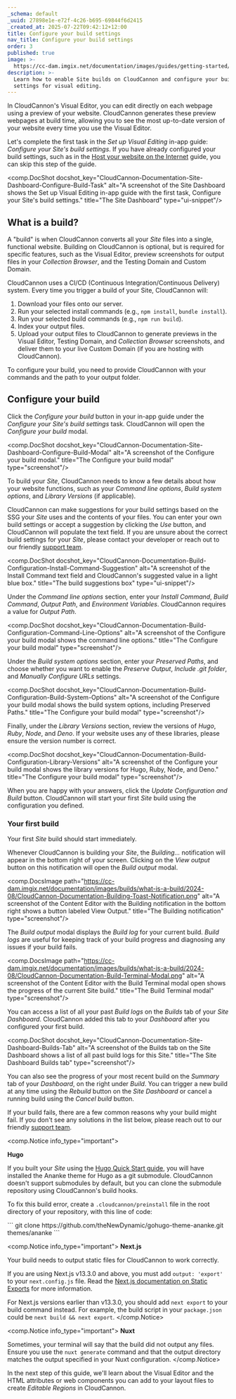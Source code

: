 ```yaml
---
_schema: default
_uuid: 27898e1e-e72f-4c26-b695-69844f6d2415
_created_at: 2025-07-22T09:42:12+12:00
title: Configure your build settings
nav_title: Configure your build settings
order: 3
published: true
image: >-
  https://cc-dam.imgix.net/documentation/images/guides/getting-started/guide-thumbnails/CloudCannon-Getting-Started-Thumbnail-Universal.png
description: >-
  Learn how to enable Site builds on CloudCannon and configure your build
  settings for visual editing.
---
```

In CloudCannon's Visual Editor, you can edit directly on each webpage using a preview of your website. CloudCannon generates these preview webpages at build time, allowing you to see the most up-to-date version of your website every time you use the Visual Editor.

Let's complete the first task in the *Set up Visual Editing* in-app guide: *Configure your Site's build settings*. If you have already configured your build settings, such as in the [Host your website on the Internet](/documentation/guides/host-your-website/) guide, you can skip this step of the guide.

<comp.DocShot docshot_key="CloudCannon-Documentation-Site-Dashboard-Configure-Build-Task" alt="A screenshot of the Site Dashboard shows the Set up Visual Editing in-app guide with the first task, Configure your Site's build settings." title="The Site Dashboard" type="ui-snippet"/>

## What is a build?

A "build" is when CloudCannon converts all your *Site* files into a single, functional website. Building on CloudCannon is optional, but is required for specific features, such as the Visual Editor, preview screenshots for output files in your *Collection Browser*, and the Testing Domain and Custom Domain.

CloudCannon uses a CI/CD (Continuous Integration/Continuous Delivery) system. Every time you trigger a build of your Site, CloudCannon will:

1. Download your files onto our server.
2. Run your selected install commands (e.g., `npm install`, `bundle install`).
3. Run your selected build commands (e.g., `npm run build`).
4. Index your output files.
5. Upload your output files to CloudCannon to generate previews in the Visual Editor, Testing Domain, and *Collection Browser* screenshots, and deliver them to your live Custom Domain (if you are hosting with CloudCannon).

To configure your build, you need to provide CloudCannon with your commands and the path to your output folder.

## Configure your build

Click the *Configure your build* button in your in-app guide under the *Configure your Site's build settings* task. CloudCannon will open the *Configure your build* modal.

<comp.DocShot docshot_key="CloudCannon-Documentation-Site-Dashboard-Configure-Build-Modal" alt="A screenshot of the Configure your build modal." title="The Configure your build modal" type="screenshot"/>

To build your *Site*, CloudCannon needs to know a few details about how your website functions, such as your *Command line options*, *Build system options*, and *Library Versions* (if applicable).

CloudCannon can make suggestions for your build settings based on the SSG your *Site* uses and the contents of your files. You can enter your own build settings or accept a suggestion by clicking the *Use* button, and CloudCannon will populate the text field. If you are unsure about the correct build settings for your *Site*, please contact your developer or reach out to our friendly [support team](/support/).

<comp.DocShot docshot_key="CloudCannon-Documentation-Build-Configuration-Install-Command-Suggestion" alt="A screenshot of the Install Command text field and CloudCannon's suggested value in a light blue box." title="The build suggestions box" type="ui-snippet"/>

Under the *Command line options* section, enter your *Install Command*, *Build Command*, *Output Path*, and *Environment Variables*. CloudCannon requires a value for *Output Path*.

<comp.DocShot docshot_key="CloudCannon-Documentation-Build-Configuration-Command-Line-Options" alt="A screenshot of the Configure your build modal shows the command line options." title="The Configure your build modal" type="screenshot"/>

Under the *Build system options* section, enter your *Preserved Paths*, and choose whether you want to enable the *Preserve Output*, *Include .git folder*, and *Manually Configure URLs* settings.

<comp.DocShot docshot_key="CloudCannon-Documentation-Build-Configuration-Build-System-Options" alt="A screenshot of the Configure your build modal shows the build system options, including Preserved Paths." title="The Configure your build modal" type="screenshot"/>

Finally, under the *Library Versions* section, review the versions of *Hugo*, *Ruby*, *Node*, and *Deno*. If your website uses any of these libraries, please ensure the version number is correct.

<comp.DocShot docshot_key="CloudCannon-Documentation-Build-Configuration-Library-Versions" alt="A screenshot of the Configure your build modal shows the library versions for Hugo, Ruby, Node, and Deno." title="The Configure your build modal" type="screenshot"/>

When you are happy with your answers, click the *Update Configuration and Build* button. CloudCannon will start your first *Site* build using the configuration you defined.

### Your first build

Your first *Site* build should start immediately.

Whenever CloudCannon is building your *Site*, the *Building...* notification will appear in the bottom right of your screen. Clicking on the *View output* button on this notification will open the *Build output* modal.

<comp.DocsImage path="https://cc-dam.imgix.net/documentation/images/builds/what-is-a-build/2024-08/CloudCannon-Documentation-Building-Toast-Notification.png" alt="A screenshot of the Content Editor with the Building notification in the bottom right shows a button labeled View Output." title="The Building notification" type="screenshot"/>

The *Build output* modal displays the *Build log* for your current build. *Build logs* are useful for keeping track of your build progress and diagnosing any issues if your build fails.

<comp.DocsImage path="https://cc-dam.imgix.net/documentation/images/builds/what-is-a-build/2024-08/CloudCannon-Documentation-Build-Terminal-Modal.png" alt="A screenshot of the Content Editor with the Build Terminal modal open shows the progress of the current Site build." title="The Build Terminal modal" type="screenshot"/>

You can access a list of all your past *Build logs* on the *Builds* tab of your *Site Dashboard*. CloudCannon added this tab to your *Dashboard* after you configured your first build.

<comp.DocShot docshot_key="CloudCannon-Documentation-Site-Dashboard-Builds-Tab" alt="A screenshot of the Builds tab on the Site Dashboard shows a list of all past build logs for this Site." title="The Site Dashboard Builds tab" type="screenshot"/>

You can also see the progress of your most recent build on the *Summary* tab of your *Dashboard*, on the right under *Build*. You can trigger a new build at any time using the *Rebuild* button on the *Site Dashboard* or cancel a running build using the *Cancel build* button.

If your build fails, there are a few common reasons why your build might fail. If you don't see any solutions in the list below, please reach out to our friendly [support team](/support/).

<comp.Notice info_type="important">
  <p><strong>Hugo</strong></p>
  <p>If you built your <em>Site</em> using the <a target="_blank" rel="noreferrer noopener" href="https://gohugo.io/getting-started/quick-start/">Hugo Quick Start guide</a>, you will have installed the Ananke theme for Hugo as a git submodule. CloudCannon doesn't support submodules by default, but you can clone the submodule repository using CloudCannon's build hooks.</p>
  <p>To fix this build error, create a <code>.cloudcannon/preinstall</code> file in the root directory of your repository, with this line of code:</p>
  <p>
  <comp.CodeBlock language="bash" source=".cloudcannon/preinstall">
          ```
          git clone https://github.com/theNewDynamic/gohugo-theme-ananke.git themes/ananke
          ```
          </comp.CodeBlock>
  </p>
</comp.Notice>

<comp.Notice info_type="important">
  **Next.js**

  Your build needs to output static files for CloudCannon to work correctly.

  If you are using Next.js v13.3.0 and above, you must add `output: 'export'` to your `next.config.js` file. Read the [Next.js documentation on Static Exports](https://nextjs.org/docs/app/building-your-application/deploying/static-exports) for more information.

  For Next.js versions earlier than v13.3.0, you should add `next export` to your build command instead. For example, the build script in your `package.json` could be `next build && next export`.
</comp.Notice>

<comp.Notice info_type="important">
  **Nuxt**

  Sometimes, your terminal will say that the build did not output any files. Ensure you use the `nuxt generate` command and that the output directory matches the output specified in your Nuxt configuration.
</comp.Notice>

In the next step of this guide, we'll learn about the Visual Editor and the HTML attributes or web components you can add to your layout files to create *Editable Regions* in CloudCannon.
